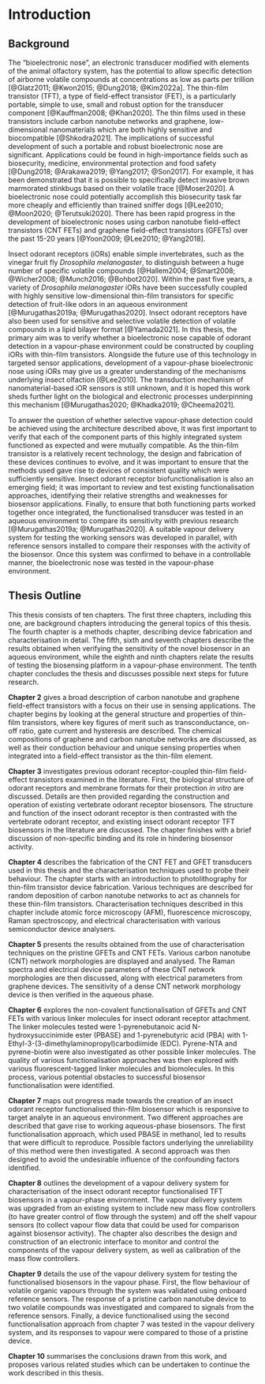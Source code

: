# Introduction

## Background

The "bioelectronic nose", an electronic transducer modified with elements of the animal olfactory system, has the potential to allow specific detection of airborne volatile compounds at concentrations as low as parts per trillion [@Glatz2011; @Kwon2015; @Dung2018; @Kim2022a]. The thin-film transistor (TFT), a type of field-effect transistor (FET), is a particularly portable, simple to use, small and robust option for the transducer component [@Kauffman2008; @Khan2020]. The thin films used in these transistors include carbon nanotube networks and graphene, low-dimensional nanomaterials which are both highly sensitive and biocompatible [@Shkodra2021]. The implications of successful development of such a portable and robust bioelectronic nose are significant. Applications could be found in high-importance fields such as biosecurity, medicine, environmental protection and food safety [@Dung2018; @Arakawa2019; @Yang2017; @Son2017]. For example, it has been demonstrated that it is possible to specifically detect invasive brown marmorated stinkbugs based on their volatile trace [@Moser2020]. A bioelectronic nose could potentially accomplish this biosecurity task far more cheaply and efficiently than trained sniffer dogs [@Lee2010; @Moon2020; @Terutsuki2020]. There has been rapid progress in the development of bioelectronic noses using carbon nanotube field-effect transistors (CNT FETs) and graphene field-effect transistors (GFETs) over the past 15-20 years [@Yoon2009; @Lee2010; @Yang2018].

Insect odorant receptors (iORs) enable simple invertebrates, such as the vinegar fruit fly *Drosophila melanogaster*, to distinguish between a huge number of specific volatile compounds [@Hallem2004; @Smart2008; @Wicher2008; @Munch2016; @Bohbot2020]. Within the past five years, a variety of *Drosophila melanogaster* iORs have been successfully coupled with highly sensitive low-dimensional thin-film transistors for specific detection of fruit-like odors in an aqueous environment [@Murugathas2019a; @Murugathas2020]. Insect odorant receptors have also been used for sensitive and selective volatile detection of volatile compounds in a lipid bilayer format [@Yamada2021]. In this thesis, the primary aim was to verify whether a bioelectronic nose capable of odorant detection in a vapour-phase environment could be constructed by coupling iORs with thin-film transistors. Alongside the future use of this technology in targeted sensor applications, development of a vapour-phase bioelectronic nose using iORs may give us a greater understanding of the mechanisms underlying insect olfaction [@Lee2010]. The transduction mechanism of nanomaterial-based iOR sensors is still unknown, and it is hoped this work sheds further light on the biological and electronic processes underpinning this mechanism [@Murugathas2020; @Khadka2019; @Cheema2021].

To answer the question of whether selective vapour-phase detection could be achieved using the architecture described above, it was first important to verify that each of the component parts of this highly integrated system functioned as expected and were mutually compatible. As the thin-film transistor is a relatively recent technology, the design and fabrication of these devices continues to evolve, and it was important to ensure that the methods used gave rise to devices of consistent quality which were sufficiently sensitive. Insect odorant receptor biofunctionalisation is also an emerging field; it was important to review and test existing functionalisation approaches, identifying their relative strengths and weaknesses for biosensor applications. Finally, to ensure that both functioning parts worked together once integrated, the functionalised transducer was tested in an aqueous environment to compare its sensitivity with previous research [@Murugathas2019a; @Murugathas2020]. A suitable vapour delivery system for testing the working sensors was developed in parallel, with reference sensors installed to compare their responses with the activity of the biosensor. Once this system was confirmed to behave in a controllable manner, the bioelectronic nose was tested in the vapour-phase environment.

## Thesis Outline

This thesis consists of ten chapters. The first three chapters, including this one, are background chapters introducing the general topics of this thesis. The fourth chapter is a methods chapter, describing device fabrication and characterisation in detail. The fifth, sixth and seventh chapters describe the results obtained when verifying the sensitivity of the novel biosensor in an aqueous environment, while the eighth and ninth chapters relate the results of testing the biosensing platform in a vapour-phase environment. The tenth chapter concludes the thesis and discusses possible next steps for future research.

**Chapter 2** gives a broad description of carbon nanotube and graphene field-effect transistors with a focus on their use in sensing applications. The chapter begins by looking at the general structure and properties of thin-film transistors, where key figures of merit such as transconductance, on-off ratio, gate current and hysteresis are described. The chemical compositions of graphene and carbon nanotube networks are discussed, as well as their conduction behaviour and unique sensing properties when integrated into a field-effect transistor as the thin-film element.

**Chapter 3** investigates previous odorant receptor-coupled thin-film field-effect transistors examined in the literature. First, the biological structure of odorant receptors and membrane formats for their protection *in vitro* are discussed. Details are then provided regarding the construction and operation of existing vertebrate odorant receptor biosensors. The structure and function of the insect odorant receptor is then contrasted with the vertebrate odorant receptor, and existing insect odorant receptor TFT biosensors in the literature are discussed. The chapter finishes with a brief discussion of non-specific binding and its role in hindering biosensor activity.

**Chapter 4** describes the fabrication of the CNT FET and GFET transducers used in this thesis and the characterisation techniques used to probe their behaviour. The chapter starts with an introduction to photolithography for thin-film transistor device fabrication. Various techniques are described for random deposition of carbon nanotube networks to act as channels for these thin-film transistors. Characterisation techniques described in this chapter include atomic force microscopy (AFM), fluorescence microscopy, Raman spectroscopy, and electrical characterisation with various semiconductor device analysers.

**Chapter 5** presents the results obtained from the use of characterisation techniques on the pristine GFETs and CNT FETs. Various carbon nanotube (CNT) network morphologies are displayed and analysed. The Raman spectra and electrical device parameters of these CNT network morphologies are then discussed, along with electrical parameters from graphene devices. The sensitivity of a dense CNT network morphology device is then verified in the aqueous phase.

**Chapter 6** explores the non-covalent functionalisation of GFETs and CNT FETs with various linker molecules for insect odorant receptor attachment. The linker molecules tested were 1-pyrenebutanoic acid N-hydroxysuccinimide ester (PBASE) and 1-pyrenebutyric acid (PBA) with 1-Ethyl-3-(3-dimethylaminopropyl)carbodiimide (EDC). Pyrene-NTA and pyrene-biotin were also investigated as other possible linker molecules. The quality of various functionalisation approaches was then explored with various fluorescent-tagged linker molecules and biomolecules. In this process, various potential obstacles to successful biosensor functionalisation were identified.

**Chapter 7** maps out progress made towards the creation of an insect odorant receptor functionalised thin-film biosensor which is responsive to target analyte in an aqueous environment. Two different approaches are described that gave rise to working aqueous-phase biosensors. The first functionalisation approach, which used PBASE in methanol, led to results that were difficult to reproduce. Possible factors underlying the unreliability of this method were then investigated. A second approach was then designed to avoid the undesirable influence of the confounding factors identified.

**Chapter 8** outlines the development of a vapour delivery system for characterisation of the insect odorant receptor functionalised TFT biosensors in a vapour-phase environment. The vapour delivery system was upgraded from an existing system to include new mass flow controllers (to have greater control of flow through the system) and off the shelf vapour sensors (to collect vapour flow data that could be used for comparison against biosensor activity). The chapter also describes the design and construction of an electronic interface to monitor and control the components of the vapour delivery system, as well as calibration of the mass flow controllers.

**Chapter 9** details the use of the vapour delivery system for testing the functionalised biosensors in the vapour phase. First, the flow behaviour of volatile organic vapours through the system was validated using onboard reference sensors. The response of a pristine carbon nanotube device to two volatile compounds was investigated and compared to signals from the reference sensors. Finally, a device functionalised using the second functionalisation approach from chapter 7 was tested in the vapour delivery system, and its responses to vapour were compared to those of a pristine device.

**Chapter 10** summarises the conclusions drawn from this work, and proposes various related studies which can be undertaken to continue the work described in this thesis.